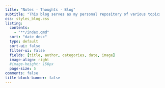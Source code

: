 ```yaml
---
title: "Notes · Thoughts · Blog"
subtitle: "This blog serves as my personal repository of various topics related to statistics, R programming and visualizations. It's my way of transforming gained knowledge into well-structured and accessible notes. Although I create it primarily for myself, I hope it may also be useful to others. "
css: styles_blog.css
listing: 
  contents: 
    - "**/index.qmd"
  sort: "date desc"
  type: default
  sort-ui: false
  filter-ui: false
  fields: [title, author, categories, date, image]
  image-align: right
  #image-height: 150px
  page-size: 5
comments: false
title-block-banner: false
---
```

